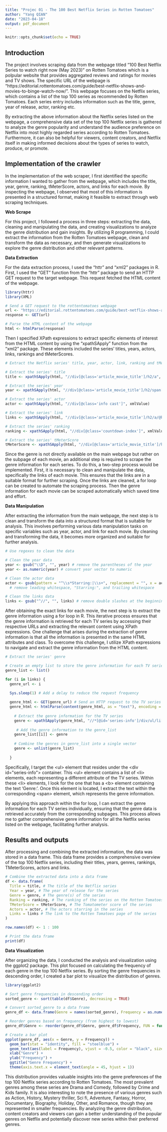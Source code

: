 ```yaml
---
title: "Projec 01 - The 100 Best Netflix Series in Rotten Tomatoes"
author: "Yang QIAN"
date: "2023-04-18"
output: pdf_document
---
```


```r
knitr::opts_chunk$set(echo = TRUE)
```

## Introduction 

The project involves scraping data from the webpage titled "100 Best Netflix Series to watch right now (May 2023)" on Rotten Tomatoes which is a polpular website that provides aggregated reviews and ratings for movies and TV shows. The specific URL of the webpage is "https://editorial.rottentomatoes.com/guide/best-netflix-shows-and-movies-to-binge-watch-now/". This webpage focuses on the Netflix series, which contains a list of the top 100 series as recommended by Rotten Tomatoes. Each series entry includes information such as the title, genre, year of release, actor, ranking etc. 

By extracting the above information about the Netflix series listed on the webpage, a comprehensive data set of the top 100 Netflix series is gathered to analyze the genre popularity and understand the audience preference on Netflix into most highly regarded series according to Rotten Tomatoes. Furthermore, it can also be helpful for viewers, content creators, and Netflix itself in making informed decisions about the types of series to watch, produce, or promote.

## Implementation of the crawler

In the implementation of the web scraper, I first identified the specific information I wanted to gather from the webpage, which includes the title, year, genre, ranking, tMeterScore, actors, and links for each movie. By inspecting the webpage, I observed that most of this information is presented in a structured format, making it feasible to extract through web scraping techniques.

**Web Scrape**

For this project, I followed a process in three steps: extracting the data, cleaning and manipulating the data, and creating visualizations to analyze the genre distribution and gain insights. By utilizing R programming, I could extract the information from the Rotten Tomatoes webpage, clean and transform the data as necessary, and then generate visualizations to explore the genre distribution and other relevant patterns.

**Data Extraction**

For the data extraction process, I used the "httr" and "xml2" packages in R. First, I used the "GET" function from the "httr" package to send an HTTP GET request to the target webpage. This request fetched the HTML content of the webpage.

```r

library(httr)
library(XML)

# Send a GET request to the rottentomatoes webpage
url <- "https://editorial.rottentomatoes.com/guide/best-netflix-shows-and-movies-to-binge-watch-now/"
response <- GET(url)

# Parse the HTML content of the webpage
html <- htmlParse(response)

```

Then I specified XPath expressions to extract specific elements of interest from the HTML content by using the "xpathSApply" function from the "xml2" package. These elements included the series' titles, years, actors, links, rankings and tMeterScores.

```r

# Extract the Netflix series' title, year, actor, link, ranking and tMeterScore.

# Extract the series' title
title <- xpathSApply(html, "//div[@class='article_movie_title']/h2/a", xmlValue)

# Extract the series' year
year <- xpathSApply(html, "//div[@class='article_movie_title']/h2/span[@class='subtle start-year']", xmlValue)

# Extract the series' actor
actor <- xpathSApply(html, "//div[@class='info cast']", xmlValue)

# Extract the series' link
links <- xpathSApply(html, "//div[@class='article_movie_title']/h2/a/@href")

# Extract the series' ranking
ranking <- xpathSApply(html, "//div[@class='countdown-index']", xmlValue)

# Extract the series' tMeterScore
tMeterScore <- xpathSApply(html, "//div[@class='article_movie_title']/h2/span[@class='tMeterScore']", xmlValue)

```

Since the genre is not directly available on the main webpage but rather on the subpage of each movie, an additional step is required to scrape the genre information for each series. To do this, a two-step process would be implemented. First, it is necessary to clean and manipulate the data, specifically the links of each movie. This ensures that the links are in a suitable format for further scraping. Once the links are cleaned, a for loop can be created to automate the scraping process. Then the genre information for each movie can be scraped automatically which saved time and effort.

**Data Manipulation**

After extracting the information from the main webpage, the next step is to clean and transform the data into a structured format that is suitable for analysis. This involves performing various data manipulation tasks on specific variables such as year, actor, and link for each movie. By cleaning and transforming the data, it becomes more organized and suitable for further analysis.

```r

# Use regexes to clean the data

# Clean the year data
year <- gsub("\\D", "", year) # remove the parentheses of the year
year <- as.numeric(year) # convert year vector to numeric

# Clean the actor data
actor <- gsub(pattern = "^\\s*Starring:|\\s+", replacement = "", x = actor)
  # remove leading whitespace, "Starring:", and trailing whitespace

# Clean the links data
links <- gsub("^//", "", links) # remove double slashes at the beginning of the link

```

After obtaining the exact links for each movie, the next step is to extract the genre information using a for loop in R. This iterative process ensures that the genre information is retrieved for each TV series by accessing their respective URLs and extracting the relevant content using XPath expressions. One challenge that arises during the extraction of genre information is that all the information is presented in the same HTML attributes and class. To overcome this challenge, I utilize XPath expressions to navigate and extract the genre information from the HTML content.

```r

# Extract the series' genre

# Create an empty list to store the genre information for each TV series
genre_list <- list()

for (i in links) {
  genre_url <- i
  
  Sys.sleep(1) # Add a delay to reduce the request frequency

  genre_html <- GET(genre_url) # Send an HTTP request to the TV series URL
  genre_html <- htmlParse(content(genre_html, as = "text"), encoding = "UTF-8") # retrieve the TV series page content
    
    # Extract the genre information for the TV series
    genre <- xpathSApply(genre_html, "//*[@id='series-info']/div/ul/li[b[contains(text(),'Genre:')]]/span", xmlValue)
    
     # Add the genre information to the genre_list
    genre_list[[i]] <- genre
    
    # Combine the genres in genre_list into a single vector
    genre <- unlist(genre_list)
    
  }

```

Specifically, I target the &lt;ul&gt; element that resides under the &lt;div id=&quot;series-info&quot;&gt; container. This &lt;ul&gt; element contains a list of &lt;li&gt; elements, each representing a different attribute of the TV series. Within these &lt;li&gt; elements, I look for the one that has a &lt;b&gt; element containing the text 'Genre:'. Once this element is located, I extract the text within the corresponding &lt;span&gt; element, which represents the genre information.

By applying this approach within the for loop, I can extract the genre information for each TV series individually, ensuring that the genre data is retrieved accurately from the corresponding subpages. This process allows me to gather comprehensive genre information for all the Netflix series listed on the webpage, facilitating further analysis.

## Results and outputs

After processing and combining the extracted information, the data was stored in a data frame. This data frame provides a comprehensive overview of the top 100 Netflix series, including their titles, years, genres, rankings, TMeterScores, actors and links.

```r

# Combine the extracted data into a data frame
df <- data.frame(
  Title = title, # The title of the Netflix series
  Year = year, # The year of release for the series
  Genre = genre, # The genre(s) of the series
  Ranking = ranking, # The ranking of the series on the Rotten Tomatoes list
  TMeterScore = tMeterScore, # The Tomatometer score of the series
  Actors = actor, # The actors starring in the series
  Links = links # The link to the Rotten Tomatoes page of the series
)

row.names(df) <- 1 : 100

# Print the data frame
print(df)

```

**Data Visualization**

After organizing the data, I conducted the analysis and visualization using the ggplot2 package. This plot focused on calculating the frequency of each genre in the top 100 Netflix series. By sorting the genre frequencies in descending order, I created a bar plot to visualize the distribution of genres.

```r

library(ggplot2)

# Sort genre frequencies in descending order
sorted_genre <- sort(table(df$Genre), decreasing = TRUE)

# Convert sorted_genre to a data frame
genre_df <- data.frame(Genre = names(sorted_genre), Frequency = as.numeric(sorted_genre))

# Reorder genres based on frequency (from highest to lowest)
genre_df$Genre <- reorder(genre_df$Genre, genre_df$Frequency, FUN = function(x) -sum(x))

```

```r

# Create a bar plot
ggplot(genre_df, aes(x = Genre, y = Frequency)) +
  geom_bar(stat = "identity", fill = "steelblue") +
  geom_text(aes(label = Frequency), vjust = -0.5, color = "black", size = 3) +
  xlab("Genre") +
  ylab("Frequency") +
  ggtitle("Genre Frequency") +
  theme(axis.text.x = element_text(angle = 45, hjust = 1))

```

This distribution provides valuable insights into the genre preferences of the top 100 Netflix series according to Rotten Tomatoes. The most prevalent genres among these series are Drama and Comedy, followed by Crime and Kids family. It is also interesting to note the presence of various genres such as Action, History, Mystery thriller, Sci fi, Adventure, Fantasy, Horror, Documentary, Biography, Holiday, Other, and Romance, though they are represented in smaller frequencies. By analyzing the genre distribution, content creators and viewers can gain a better understanding of the popular genres on Netflix and potentially discover new series within their preferred genres.
